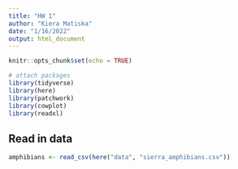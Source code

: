 ```yaml
---
title: "HW 1"
author: "Kiera Matiska"
date: "1/16/2022"
output: html_document
---
```


```r
knitr::opts_chunk$set(echo = TRUE)

# attach packages
library(tidyverse)
library(here)
library(patchwork)
library(cowplot)
library(readxl)
```

## Read in data

```r
amphibians <- read_csv(here("data", "sierra_amphibians.csv"))
```

